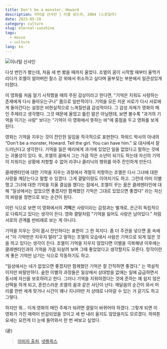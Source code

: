 ```yaml
---
title: Don't be a monster, Howard
description: 이터널 선샤인 | 미셸 공드리, 2004 (스포일러)
date: 2023-05-29
category: culture
slug: eternal-sunshine
tags:
  - movie
  - culture
lang: ko
---
```


![이너털 선샤인](../images/eternal-sunshine/eternal-sunshine.jpg)

다섯 번인가 봤는데, 처음 세 번 봤을 때까지 울었다. 조엘의 꿈이 시작할 때부터 울먹거리다가 조엘이 얼어버린 찰스 강 위에서 취소하고 싶다며 울부짖는 부분에서 일관성있게 터졌다.

이 영화를 처음 알기 시작했을 때의 주된 감상이라고 한다면, "기억은 지워도 사랑하는 존재에게 다시 돌아오는구나" 쯤으로 일반적이다. 기억을 모든 지운 서로가 다시 서로에게 돌아간다는 설정은
비현실적으로 느껴질만큼 감성적이다. 그 감성 자체가 영화의 메인 주제라고 생각했다. 그것 때문에 울었고 틀린 말은 아닐텐데, 보면 볼수록 "과거의 기억을 이기는 사랑" 보다는 "기억이 이 영화에서 뜻하는 바"에 중점을 두고 영화를 보게 된다.

영화는 기억을 지우는 것이 잔인한 일임을 적극적으로 표현한다. 하워드 박사의 아내의 "Don't be a monster, Howard. Tell the girl. You can have him." 요 대사에서 잘 드러난다고 생각한다.
기억을 잃은 메리에게 과거에 있었던 일을 없었다고 말하는 것에는 괴물성이 있다. 또, 조엘의 꿈에서 그는 가끔 작은 소년이 되기도 하는데 자신의 기억이 지워지는 상황에 저항할 수 없어 라쿠나 클리닉의 행위를 아주 잔인하게 만든다.

클레멘타인에 대한 기억을 지우는 과정에서 격렬히 저항하는 조엘은 다시 그녀에 대한 사랑을 깨닫는다고 말할 수 있겠다. 그게 결말이랑도 이어지기도 하고. 그런데 이미 이별했고 그녀에 대한 기억을 지울 결심을 했다는 점에서, 조엘이 꾸는 꿈은 클레멘타인에 대해 "일상에서는 없었으면 좋겠지만 함께했던 기억은 그대로 있었으면 좋겠다" 라는 자신의 바람을 정면으로 보는 순간이 된다.

이런 식으로 보면 이 영화에서의 **기억**은 사랑이라는 감정과는 별개로, 은근히 독립적으로 다뤄지고 있다는 생각이 든다. 영화 결말처럼 "기억을 잃어도 사랑은 남아있다." 처럼 서로의 관계를 반비례로 보는 게 아니다.

기억을 지우는 것이 몹시 잔인하다는 표현이 그 한 꼭지다. 좀 더 주관을 넣으면 꿈 속에서 "이 기억만은 지우지 말라"고 말하는 조엘의 모습에서 사람은 기억으로 되게 많은 것을 하고 있다는 생각이 든다.
조엘이 기억을 지우지 않았다면 이별을 극복해낸 이후에는 클레멘타인과의 기억을 가끔 되살려 보며 그때 좋았었다고 생각할지도 모른다. 망각이란게 좋은 기억만 남기는 식으로 작동하기도 하고.

"일상에서는 네가 없었으면 좋겠지만 함께했던 기억은 잘 간직하면 좋겠다." 는 역설적이지만 바랄만하다. 숱한 이별의 과정들은 일상에서 상대방을 없애는 일에 급급하면서 동시에 자신을 보호하려고 한다. 그러니 기억을 지워야겠다는 것에 준하는 꽤 쉽지 않은 선택을 하게 되고,
혼란스러운 조엘의 꿈과 같은 사단이 난다. 깨달음의 순간이 와서 머리를 한번 세게 맞거나 시간이 꽤나 지나야만 저 상태로 나아갈 수 있는 거 같기도 하고 그렇다.

하지만 뭐... 이게 영화의 메인 주제가 되려면 결말이 바뀌어야 하겠다. 그렇게 되면 이 영화가 가진 매력이 반감되었을 것이고 세 번 내리 울지도 않았을지도 모르겠다. 하여튼 요새는 요런게 더 눈에 들어와서 한 번 써보고 싶었다.

(끝)

> [이미지 출처](https://wallpapers.com/wallpapers/eternal-sunshine-of-the-spotless-mind-morning-scene-rr9nky69n1oid5ex/download/1920x969), [넷플릭스](https://www.netflix.com/title/60034545)
